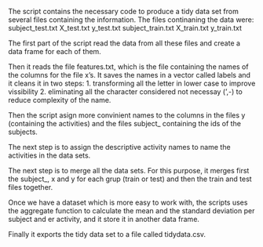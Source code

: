 
The script contains the necessary code to produce a tidy data set from several files containing the information.
The files continaning the data were:
  subject_test.txt
  X_test.txt
  y_test.txt
  subject_train.txt
  X_train.txt
  y_train.txt


The first part of the script read the data from all these files and create a data frame for each of them.

Then it reads the file features.txt, which is the file containing the names of the columns for the file x's.
It saves the names in a vector called labels and it cleans it in two steps:
1. transforming all the letter in lower case to improve vissibility
2. eliminating all the character considered not necessay (',-) to reduce complexity of the name.

Then the script asign more convinient names to the columns in the files y (containing the activities) and the files subject_ containing the ids of the subjects.

The next step is to assign the descriptive activity names to name the activities in the data sets.

The next step is to merge all the data sets. For this purpose, it merges first the subject_, x and y for each grup (train or test) and then the train and test files together.

Once we have a dataset which is more easy to work with, the scripts uses the aggregate function to calculate the mean and the standard deviation per subject and er activity, and it store it in another data frame.

Finally it exports the tidy data set to a file called tidydata.csv.